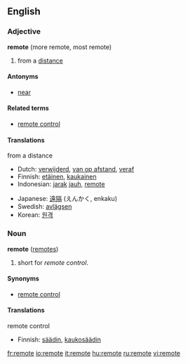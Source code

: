 ==English==

===Adjective===
'''remote''' (more remote, most remote)

#from a [[distance]]

====Antonyms====
*[[near]]

====Related terms====
*[[remote control]]

====Translations====
;from a distance
{{top}}
*Dutch: [[verwijderd]], [[van op afstand]], [[veraf]]
*Finnish: [[etäinen]], [[kaukainen]]
*Indonesian: [[jarak]] [[jauh]], [[#Indonesian|remote]]
{{mid}}
*Japanese: [[遠隔]] (えんかく, enkaku)
*Swedish: [[avlägsen]]
*Korean: [[원격]]
{{bottom}}

===Noun===
'''remote''' ([[remotes]])

# short for ''remote control''.

====Synonyms====
*[[remote control]]

====Translations====
;remote control
{{top}}
*Finnish: [[säädin]], [[kaukosäädin]]
{{mid}}
{{bottom}}

[[fr:remote]]
[[io:remote]]
[[it:remote]]
[[hu:remote]]
[[ru:remote]]
[[vi:remote]]
